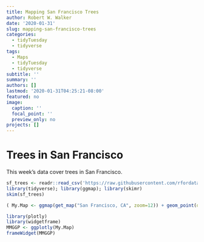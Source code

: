 ```yaml
---
title: Mapping San Francisco Trees
author: Robert W. Walker
date: '2020-01-31'
slug: mapping-san-francisco-trees
categories:
  - tidyTuesday
  - tidyverse
tags:
  - Maps
  - tidyTuesday
  - tidyverse
subtitle: ''
summary: ''
authors: []
lastmod: '2020-01-31T04:25:21-08:00'
featured: no
image:
  caption: ''
  focal_point: ''
  preview_only: no
projects: []
---
```



# Trees in San Francisco

This week's data cover trees in San Francisco.

```r
sf_trees <- readr::read_csv('https://raw.githubusercontent.com/rfordatascience/tidytuesday/master/data/2020/2020-01-28/sf_trees.csv')
library(tidyverse); library(ggmap); library(skimr)
skim(sf_trees)
```


```r
( My.Map <- ggmap(get_map("San Francisco, CA", zoom=12)) + geom_point(data=sf_trees, aes(x=longitude, y=latitude, color=legal_status, text=address), size=0.1, alpha=0.1) + theme_minimal() )
```

```r
library(plotly)
library(widgetframe)
MMGGP <- ggplotly(My.Map)
frameWidget(MMGGP)
```

